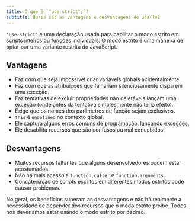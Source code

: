 ```yaml
---
title: O que é `"use strict";`?
subtitle: Quais são as vantagens e desvantagens de usa-lo?
---
```


`'use strict'` é uma declaração usada para habilitar o modo estrito em scripts inteiros ou funções individuais. O modo estrito é uma maneira de optar por uma variante restrita do JavaScript.

## Vantagens

- Faz com que seja impossível criar variáveis globais acidentalmente.
- Faz com que as atribuições que falhariam silenciosamente disparem uma exceção.
- Faz tentativas de excluir propriedades não deletáveis lançam uma exceção (onde antes da tentativa simplesmente não teria efeito).
- Exige que os nomes dos parâmetros de função sejam exclusivos.
- `this` é `undefined` no contexto global.
- Ele captura alguns erros comuns de programação, lançando exceções.
- Ele desabilita recursos que são confusos ou mal concebidos.

## Desvantagens

- Muitos recursos faltantes que alguns desenvolvedores podem estar acostumados.
- Não há mais acesso a `function.caller` e `function.arguments`.
- Concatenação de scripts escritos em diferentes modos estritos pode causar problemas.

No geral, os benefícios superam as desvantagens e não há realmente a necessidade de depender dos recursos que o modo estrito proíbe. Todos nós deveríamos estar usando o modo estrito por padrão.
